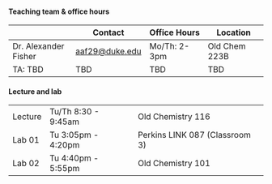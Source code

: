 #### Teaching team & office hours

|   | Contact | Office Hours | Location |
|---------------|---------------|---------------|---------------|
| Dr. Alexander Fisher | [aaf29\@duke.edu](aaf29@duke.edu) | Mo/Th: 2-3pm | Old Chem 223B |
| TA: TBD | TBD | TBD | TBD |

#### Lecture and lab

|         |                     |                                |
|---------|---------------------|--------------------------------|
| Lecture | Tu/Th 8:30 - 9:45am | Old Chemistry 116              |
| Lab 01  | Tu 3:05pm - 4:20pm  | Perkins LINK 087 (Classroom 3) |
| Lab 02  | Tu 4:40pm - 5:55pm  | Old Chemistry 101              |
